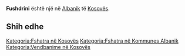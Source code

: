 {{Fshat në 
 | Emri                = Fushdrini
 | EmriAlt                = 
 | NAME_SHORT_FORM=      
 | NAME_GENERIC=      
 | NAME_SORT_NAME_RO=      FUSHDRINI
 | FULL_NAME_RO = Fushdrini
 | FULL_NAME_ND_RO=Fushdrini
 | SORT_NAME_RG=FUSHDRINI
 | FULL_NAME_RG=Fushdrini
 | FULL_NAME_ND_RG=Fushdrini
 | SRP_NAME_SHORT_FORM=      
 | SRP_NAME_GENERIC=      
 | SRP_NAME_SORT_NAME_RO=      
 | SRP_FULL_NAME_RO = 
 | SRP_FULL_NAME_ND_RO=
 | SRP_SORT_NAME_RG=
 | SRP_FULL_NAME_RG=
 | SRP_FULL_NAME_ND_RG=
 | Emri (Rasa dhanore) = 
 | Figura              = 
 | Shteti              = Kosovo
 | Komuna              = Albanik
 | Kodi postar         = 
 | Sipërfaqja          = 

 | Popullsia           = 

 | Regj. i popullsisë  = 
 | Dend. e popullsisë  = 
 | Faqja zyrtare       = 
 <!--- Koordinatat ----> 
 | Gjerësia            = 42.671389
 | Gjatësia            = 20.584444
 | Lartësia            = 
}}
'''Fushdrini''' është një [[]] në [[Albanik]] të [[Kosovës]].

<!-- == Gjeografia == -->
<!-- == Historia == -->
<!-- == Demografia == -->
== Shih edhe ==
{{Komuna Albanik}}
{{Kosovo-Administrata-Cung}}

[[Kategoria:Fshatra në Kosovës]]
[[Kategoria:Fshatra në Kommunes Albanik]]
[[Kategoria:Vendbanime në Kosovës]]